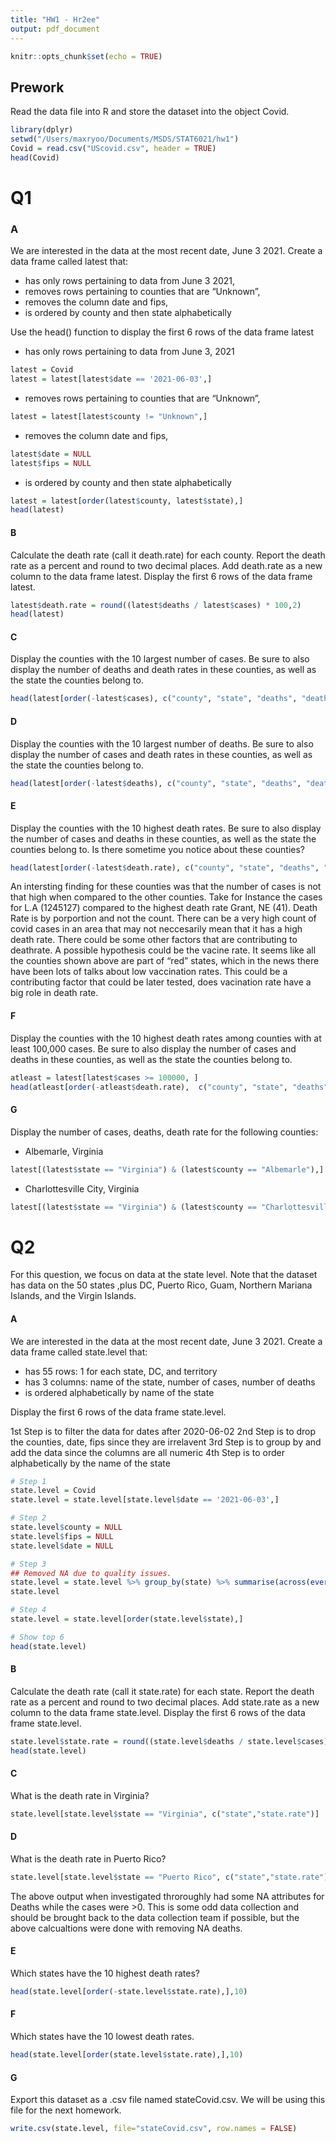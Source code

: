 ```yaml
---
title: "HW1 - Hr2ee"
output: pdf_document
---
```


```r
knitr::opts_chunk$set(echo = TRUE)
```

## Prework
Read the data file into R and store the dataset into the object Covid.

```r
library(dplyr)
setwd("/Users/maxryoo/Documents/MSDS/STAT6021/hw1")
Covid = read.csv("UScovid.csv", header = TRUE)
head(Covid)
```

# Q1
### A
We are interested in the data at the most recent date, June 3 2021. Create a data frame called latest that:

* has only rows pertaining to data from June 3 2021,
* removes rows pertaining to counties that are “Unknown”,
* removes the column date and fips,
* is ordered by county and then state alphabetically

Use the head() function to display the first 6 rows of the data frame latest

* has only rows pertaining to data from June 3, 2021
```r
latest = Covid
latest = latest[latest$date == '2021-06-03',]
```

* removes rows pertaining to counties that are “Unknown”,
```r
latest = latest[latest$county != "Unknown",]
```


* removes the column date and fips,
```r
latest$date = NULL
latest$fips = NULL
```

* is ordered by county and then state alphabetically
```r
latest = latest[order(latest$county, latest$state),]
head(latest)
```


#### B
Calculate the death rate (call it death.rate) for each county. Report the death rate as a percent and round to two decimal places. Add death.rate as a new column to the data frame latest. Display the first 6 rows of the data frame latest.


```r
latest$death.rate = round((latest$deaths / latest$cases) * 100,2)
head(latest)
```

#### C
Display the counties with the 10 largest number of cases. Be sure to also display the number of deaths and death rates in these counties, as well as the state the counties belong to.

```r
head(latest[order(-latest$cases), c("county", "state", "deaths", "death.rate", "cases")],10)
```

#### D
Display the counties with the 10 largest number of deaths. Be sure to also display the number of cases and death rates in these counties, as well as the state the counties belong to.

```r
head(latest[order(-latest$deaths), c("county", "state", "deaths", "death.rate", "cases")],10)
```

#### E
Display the counties with the 10 highest death rates. Be sure to also display the number of cases and deaths in these counties, as well as the state the counties belong to. Is there sometime you notice about these counties?

```r
head(latest[order(-latest$death.rate), c("county", "state", "deaths", "death.rate", "cases")],10)
```
An intersting finding for these counties was that the number of cases is not that high when compared to the other counties. Take for Instance the cases for L.A (1245127) compared to the highest death rate Grant, NE (41). Death Rate is by porportion and not the count. There can be a very high count of covid cases in an area that may not neccesarily mean that it has a high death rate. There could be some other factors that are contributing to deathrate. A possible hypothesis could be the vacine rate. It seems like all the counties shown above are part of "red" states, which in the news there have been lots of talks about low vaccination rates. This could be a contributing factor that could be later tested, does vacination rate have a big role in death rate.

#### F
Display the counties with the 10 highest death rates among counties with at least 100,000 cases. Be sure to also display the number of cases and deaths in these counties, as well as the state the counties belong to.
```r
atleast = latest[latest$cases >= 100000, ]
head(atleast[order(-atleast$death.rate),  c("county", "state", "deaths", "death.rate", "cases")],10)
```

#### G
Display the number of cases, deaths, death rate for the following counties:

* Albemarle, Virginia
```r
latest[(latest$state == "Virginia") & (latest$county == "Albemarle"),]
```
* Charlottesville City, Virginia
```r
latest[(latest$state == "Virginia") & (latest$county == "Charlottesville city"),]
```


# Q2
For this question, we focus on data at the state level. Note that the dataset has data on the 50 states ,plus DC, Puerto Rico, Guam, Northern Mariana Islands, and the Virgin Islands.

#### A
We are interested in the data at the most recent date, June 3 2021. Create a data
frame called state.level that:

* has 55 rows: 1 for each state, DC, and territory
* has 3 columns: name of the state, number of cases, number of deaths
* is ordered alphabetically by name of the state 

Display the first 6 rows of the data frame state.level.

1st Step is to filter the data for dates after 2020-06-02
2nd Step is to drop the counties, date, fips since they are irrelavent
3rd Step is to group by and add the data since the columns are all numeric
4th Step is to order alphabetically by the name of the state
```r
# Step 1
state.level = Covid
state.level = state.level[state.level$date == '2021-06-03',]

# Step 2
state.level$county = NULL
state.level$fips = NULL
state.level$date = NULL

# Step 3
## Removed NA due to quality issues.
state.level = state.level %>% group_by(state) %>% summarise(across(everything(), sum,  na.rm=TRUE))
state.level

# Step 4
state.level = state.level[order(state.level$state),]

# Show top 6
head(state.level)
```
#### B
Calculate the death rate (call it state.rate) for each state. Report the death rate as a percent and round to two decimal places. Add state.rate as a new column to the data frame state.level. Display the first 6 rows of the data frame state.level.

```r
state.level$state.rate = round((state.level$deaths / state.level$cases) * 100,2)
head(state.level)
```

#### C
What is the death rate in Virginia?
```r
state.level[state.level$state == "Virginia", c("state","state.rate")]
```

#### D
What is the death rate in Puerto Rico?
```r
state.level[state.level$state == "Puerto Rico", c("state","state.rate")]
```
The above output when investigated throroughly had some NA attributes for Deaths while the cases were >0. This is some odd data collection and should be brought back to the data collection team if possible, but the above calcualtions were done with removing NA deaths. 

#### E
Which states have the 10 highest death rates?
```r
head(state.level[order(-state.level$state.rate),],10)
```

#### F
Which states have the 10 lowest death rates. 
```r
head(state.level[order(state.level$state.rate),],10)
```

#### G
Export this dataset as a .csv file named stateCovid.csv. We will be using this
file for the next homework.
```r
write.csv(state.level, file="stateCovid.csv", row.names = FALSE)
```